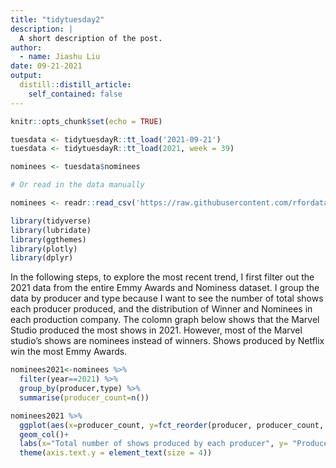 ```yaml
---
title: "tidytuesday2"
description: |
  A short description of the post.
author:
  - name: Jiashu Liu
date: 09-21-2021
output:
  distill::distill_article:
    self_contained: false
---
```



```r
knitr::opts_chunk$set(echo = TRUE)
```

```r
tuesdata <- tidytuesdayR::tt_load('2021-09-21')
tuesdata <- tidytuesdayR::tt_load(2021, week = 39)

nominees <- tuesdata$nominees

# Or read in the data manually

nominees <- readr::read_csv('https://raw.githubusercontent.com/rfordatascience/tidytuesday/master/data/2021/2021-09-21/nominees.csv')

```

```r
library(tidyverse)    
library(lubridate)
library(ggthemes) 
library(plotly)
library(dplyr)
```
In the following steps, to explore the most recent trend, I first filter out the 2021 data from the entire Emmy Awards and Nominess dataset. I group the data by producer and type because I want to see the number of total shows each producer produced, and the distribution of Winner and Nominees in each production company. The colomn graph below shows that the Marvel Studio produced the most shows in 2021. However, most of the Marvel studio's shows are nominees instead of winners. Shows produced by Netflix win the most Emmy Awards. 

```r
nominees2021<-nominees %>% 
  filter(year==2021) %>% 
  group_by(producer,type) %>% 
  summarise(producer_count=n())

nominees2021 %>% 
  ggplot(aes(x=producer_count, y=fct_reorder(producer, producer_count, sum),fill=type, )) +
  geom_col()+
  labs(x="Total number of shows produced by each producer", y= "Producer")+
  theme(axis.text.y = element_text(size = 4))
```